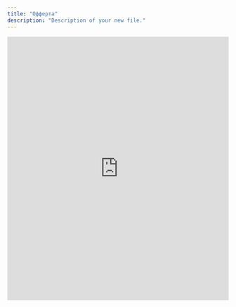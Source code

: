 ```yaml
---
title: "Офферта"
description: "Description of your new file."
---
```


<iframe
  src="https://tally.so/embed/wzgGN1?hideTitle=1&transparentBackground=1&dynamicHeight=1"
  loading="lazy"
  width="100%"
  height="600"
  frameborder="0"
  marginheight="0"
  marginwidth="0"
  title="Developer Agreement Acceptance Form"
></iframe>